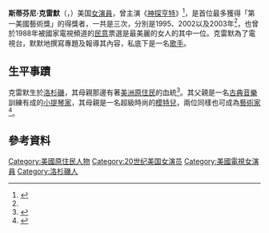 {{Infobox person
| name            = 斯蒂芬尼·克雷默
| image = 
| caption = 
| imagesize       =
| alt             = 
| birth_name      = Stepfanie Kramer
| birth_date      = {{Birth date and age|df=y|1956|8|6}}<ref name="Biography for Stepfanie Kramer"/>
| birth_place     =  [[美國|美國]][[加利福尼亞州|加利福尼亞州]][[洛杉矶|洛杉矶]]<ref name="Biography for Stepfanie Kramer"/>
| death_date      = <!-- {{Death date and age|df=y|YYYY|MM|DD|YYYY|MM|DD}} Death date then birth -->
| death_place     =
| othername       =
| occupation      = 演員
| yearsactive     = 1977－迄今<ref name="Biography for Stepfanie Kramer"/>
| spouse      = {{marriage|Mark Richards (I)|1992|2001|reason=divorced}}<ref name="Biography for Stepfanie Kramer"/>
| partner         = 
| domesticpartner =
| website         = 
}}
'''斯蒂芬尼·克雷默 '''（{{lang-en|Stepfanie Kramer}}，{{bd|1956年|8月6日}}）美国[[女演員|女演員]]，曾主演《[[神探亨特|神探亨特]]》<ref name="Biography...">{{cite web |title=Biography... |url=http://stepfaniekramer.com/Biography.html |accessdate=2008-09-05 |deadurl=yes |archiveurl=https://web.archive.org/web/20070726182258/http://www.stepfaniekramer.com/Biography.html |archivedate=2007-07-26 }}</ref>，是首位最多獲得「第一美國藝術獎」的得獎者，一共是三次，分別是1995、2002以及2003年<ref name="Biography..."/>，也曾於1988年被國家電視頻道的[[民意|民意]]票選是最美麗的女人的其中一位。克雷默為了電視台，默默地撰寫專題及報導其內容，私底下是一名[[歌手|歌手]]。

==生平事蹟==
克雷默生於[[洛杉磯|洛杉磯]]，其母親那邊有著[[美洲原住民|美洲原住民]]的血統<ref name="Biography for Stepfanie Kramer">{{cite web |title=Biography for Stepfanie Kramer |url=http://www.imdb.com/name/nm0469671/bio |accessdate=2008-09-05 |archive-date=2009-01-18 |archive-url=https://web.archive.org/web/20090118141048/http://www.imdb.com/name/nm0469671/bio |dead-url=no }}</ref>。其父親是一名[[古典音樂|古典音樂]]訓練有成的[[小提琴家|小提琴家]]，其母親是一名超級時尚的[[模特兒|模特兒]]，兩位同樣也可成為[[藝術家|藝術家]]<ref name="The Tonight Show Starring Johnny Carson">{{cite episode |title=Episode dated 21 September 1989 |series=The Tonight Show Starring Johnny Carson |serieslink=The Tonight Show Starring Johnny Carson |airdate=1989-09-21 |season=25}}</ref>。

==參考資料==
{{reflist}}

{{Authority control}}
{{DEFAULTSORT: Kramer, Stephanie}}
[[Category:美國原住民人物|Category:美國原住民人物]]
[[Category:20世纪美国女演员|Category:20世纪美国女演员]]
[[Category:美國電視女演員|Category:美國電視女演員]]
[[Category:洛杉磯人|Category:洛杉磯人]]